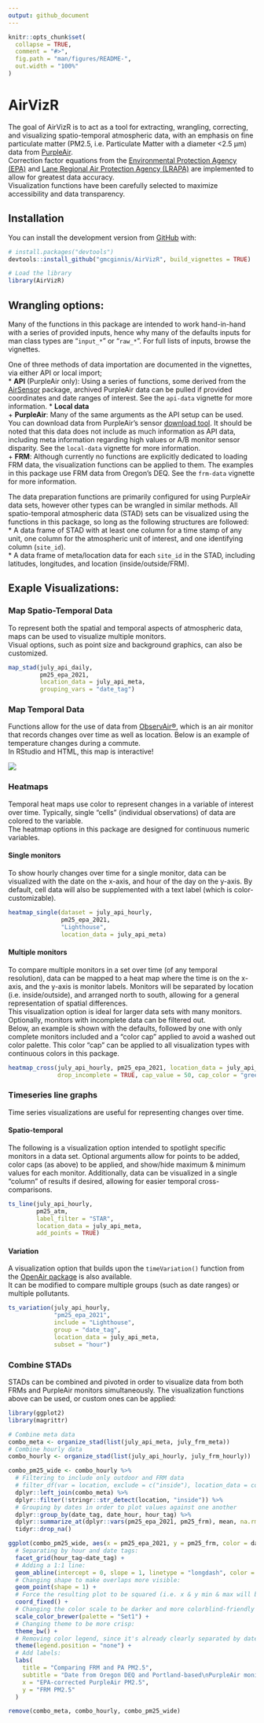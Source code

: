 ```yaml
---
output: github_document
---
```


<!-- README.md is generated from README.Rmd. Please edit that file -->

```r
knitr::opts_chunk$set(
  collapse = TRUE,
  comment = "#>",
  fig.path = "man/figures/README-",
  out.width = "100%"
)
```

# AirVizR

<!-- badges: start -->
<!-- badges: end -->

The goal of AirVizR is to act as a tool for extracting, wrangling, correcting, and visualizing spatio-temporal atmospheric data, with an emphasis on fine particulate matter (PM2.5, i.e. Particulate Matter with a diameter <2.5 µm) data from [PurpleAir](https://www.purpleair.com/).  
Correction factor equations from the [Environmental Protection Agency (EPA)](https://www.epa.gov/) and [Lane Regional Air Protection Agency (LRAPA)](https://www.lrapa.org/) are implemented to allow for greatest data accuracy.  
Visualization functions have been carefully selected to maximize accessibility and data transparency.  

## Installation

You can install the development version from [GitHub](https://github.com/) with:  

``` r
# install.packages("devtools")
devtools::install_github("gmcginnis/AirVizR", build_vignettes = TRUE)
```

```r
# Load the library
library(AirVizR)
```

## Wrangling options:

Many of the functions in this package are intended to work hand-in-hand with a series of provided inputs, hence why many of the defaults inputs for man class types are "`input_*`" or "`raw_*`". For full lists of inputs, browse the vignettes.  

One of three methods of data importation are documented in the vignettes, via either API or local import;  
  * **API** (PurpleAir only): Using a series of functions, some derived from the [AirSensor](https://mazamascience.github.io/AirSensor/) package, archived PurpleAir data can be pulled if provided coordinates and date ranges of interest. See the `api-data` vignette for more information. 
  * **Local data**  
    + **PurpleAir**: Many of the same arguments as the API setup can be used. You can download data from PurpleAir's sensor [download tool](https://www.purpleair.com/sensorlist). It should be noted that this data does not include as much information as API data, including meta information regarding high values or A/B monitor sensor disparity. See the `local-data` vignette for more information.  
    + **FRM**: Although currently no functions are explicitly dedicated to loading FRM data, the visualization functions can be applied to them. The examples in this package use FRM data from Oregon's DEQ. See the `frm-data` vignette for more information.  
  
The data preparation functions are primarily configured for using PurpleAir data sets, however other types can be wrangled in similar methods. All spatio-temporal atmospheric data (STAD) sets can be visualized using the functions in this package, so long as the following structures are followed:  
* A data frame of STAD with at least one column for a time stamp of any unit, one column for the atmospheric unit of interest, and one identifying column (`site_id`).  
* A data frame of meta/location data for each `site_id` in the STAD, including latitudes, longitudes, and location (inside/outside/FRM).

## Exaple Visualizations:


### Map Spatio-Temporal Data

To represent both the spatial and temporal aspects of atmospheric data, maps can be used to visualize multiple monitors.  
Visual options, such as point size and background graphics, can also be customized.

```r
map_stad(july_api_daily,
         pm25_epa_2021,
         location_data = july_api_meta,
         grouping_vars = "date_tag")
```

### Map Temporal Data

Functions allow for the use of data from [ObservAir&reg;](https://www.dstech.io/), which is an air monitor that records changes over time as well as location. Below is an example of temperature changes during a commute.  
In RStudio and HTML, this map is interactive!

<img src='man/figures/example_oa_map.png' />


### Heatmaps

Temporal heat maps use color to represent changes in a variable of interest over time. Typically, single "cells" (individual observations) of data are colored to the variable.  
The heatmap options in this package are designed for continuous numeric variables.

#### Single monitors

To show hourly changes over time for a single monitor, data can be visualized with the date on the x-axis, and hour of the day on the y-axis. By default, cell data will also be supplemented with a text label (which is color-customizable).

```r
heatmap_single(dataset = july_api_hourly,
               pm25_epa_2021,
               "Lighthouse",
               location_data = july_api_meta)
```

#### Multiple monitors

To compare multiple monitors in a set over time (of any temporal resolution), data can be mapped to a heat map where the time is on the x-axis, and the y-axis is monitor labels. Monitors will be separated by location (i.e. inside/outside), and arranged north to south, allowing for a general representation of spatial differences.  
This visualization option is ideal for larger data sets with many monitors. Optionally, monitors with incomplete data can be filtered out.  
Below, an example is shown with the defaults, followed by one with only complete monitors included and a "color cap" applied to avoid a washed out color palette. This color "cap" can be applied to all visualization types with continuous colors in this package.  

```r
heatmap_cross(july_api_hourly, pm25_epa_2021, location_data = july_api_meta,
              drop_incomplete = TRUE, cap_value = 50, cap_color = "green")
```

### Timeseries line graphs

Time series visualizations are useful for representing changes over time.

#### Spatio-temporal

The following is a visualization option intended to spotlight specific monitors in a data set. Optional arguments allow for points to be added, color caps (as above) to be applied, and show/hide maximum & minimum values for each monitor. Additionally, data can be visualized in a single "column" of results if desired, allowing for easier temporal cross-comparisons.

```r
ts_line(july_api_hourly,
        pm25_atm,
        label_filter = "STAR",
        location_data = july_api_meta,
        add_points = TRUE)
```

#### Variation

A visualization option that builds upon the `timeVariation()` function from the [OpenAir package](https://bookdown.org/david_carslaw/openair/) is also available.  
It can be modified to compare multiple groups (such as date ranges) or multiple pollutants.

```r
ts_variation(july_api_hourly,
             "pm25_epa_2021",
             include = "Lighthouse",
             group = "date_tag",
             location_data = july_api_meta,
             subset = "hour")
```

### Combine STADs

STADs can be combined and pivoted in order to visualize data from both FRMs and PurpleAir monitors simultaneously. The visualization functions above can be used, or custom ones can be applied:

```r
library(ggplot2)
library(magrittr)

# Combine meta data
combo_meta <- organize_stad(list(july_api_meta, july_frm_meta))
# Combine hourly data
combo_hourly <- organize_stad(list(july_api_hourly, july_frm_hourly))

combo_pm25_wide <- combo_hourly %>% 
  # Filtering to include only outdoor and FRM data
  # filter_df(var = location, exclude = c("inside"), location_data = combo_meta) %>% 
  dplyr::left_join(combo_meta) %>% 
  dplyr::filter(!stringr::str_detect(location, "inside")) %>% 
  # Grouping by dates in order to plot values against one another
  dplyr::group_by(date_tag, date_hour, hour_tag) %>% 
  dplyr::summarize_at(dplyr::vars(pm25_epa_2021, pm25_frm), mean, na.rm = TRUE) %>% 
  tidyr::drop_na()

ggplot(combo_pm25_wide, aes(x = pm25_epa_2021, y = pm25_frm, color = date_tag)) +
  # Separating by hour and date tags:
  facet_grid(hour_tag~date_tag) +
  # Adding a 1:1 line:
  geom_abline(intercept = 0, slope = 1, linetype = "longdash", color = "purple", alpha = 0.5) +
  # Changing shape to make overlaps more visible:
  geom_point(shape = 1) + 
  # Force the resulting plot to be squared (i.e. x & y min & max will be the same):
  coord_fixed() +
  # Changing the color scale to be darker and more colorblind-friendly
  scale_color_brewer(palette = "Set1") +
  # Changing theme to be more crisp:
  theme_bw() +
  # Removing color legend, since it's already clearly separated by date_tag:
  theme(legend.position = "none") +
  # Add labels:
  labs(
    title = "Comparing FRM and PA PM2.5",
    subtitle = "Date from Oregon DEQ and Portland-based\nPurpleAir monitors, respectively",
    x = "EPA-corrected PurpleAir PM2.5",
    y = "FRM PM2.5"
  )

remove(combo_meta, combo_hourly, combo_pm25_wide)
```

